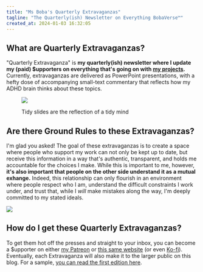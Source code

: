 ```yaml
---
title: "Ms Boba's Quarterly Extravaganzas"
tagline: "The Quarterly(ish) Newsletter on Everything BobaVerse™"
created_at: 2024-01-03 16:32:05
---
```


## What are Quarterly Extravaganzas?

"Quarterly Extravaganza" is **my quarterly(ish) newsletter where I
update my (paid) $upporters on everything that's going on with [my
projects](/projects).** Currently, extravaganzas are delivered as PowerPoint
presentations, with a hefty dose of accompanying small-text commentary that
reflects how my ADHD brain thinks about these topics.

<figure>

![](./quick-context.png)

<figcaption>Tidy slides are the reflection of a tidy mind</figcaption>
</figure>

## Are there Ground Rules to these Extravaganzas?

I'm glad you asked! The goal of these extravaganzas is to create a space where
people who support my work can not only be kept up to date, but receive this
information in a way that's authentic, transparent, and holds me accountable for
the choices I make. While this is important to me, however, **it's also
important that people on the other side understand it as a mutual exhange.**
Indeed, this relationship can only flourish in an environment where people
respect who I am, understand the difficult constraints I work under, and trust
that, while I _will_ make mistakes along the way, I'm deeply committed to my
stated ideals.

![](./ground-rules.png)

## How do I get these Quarterly Extravaganzas?

To get them hot off the presses and straight to your inbox, you can become a
$upporter on either [my Patreon](https://www.patreon.com/essentialrandomness) or
[this same website](/support-me#donate) (or even
[Ko-fi](https://ko-fi.com/essentialrandomness/tiers)). Eventually, each
Extravaganza will also make it to the larger public on this blog. For a sample,
[you can read the first edition here](/posts/extravaganzas/1-now-its-time-to-find-out).

<style>{`
    img {
      padding-block: 0!important;
      border: 1px solid #eee;
      box-shadow: 4px 4px 0 0px #f5f5f5;
      width: calc(100% - 8px);
    }
    img + img {
      margin-top: 20px;
    }
    figure {
        text-align: center;
    }
    figcaption {
        margin-top: 5px;
        text-size: small;
        color: gray;
    }
    body {
        padding-bottom: 40px;
    }
`}</style>
